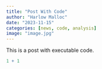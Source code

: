 ```yaml
---
title: "Post With Code"
author: "Harlow Malloc"
date: "2023-11-15"
categories: [news, code, analysis]
image: "image.jpg"
---
```


This is a post with executable code.

```r
1 + 1
```
